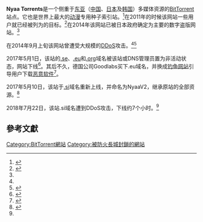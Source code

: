 {{noteTA|1=zh-cn:数字盗版;zh-tw:數位盜版;zh-hk:數碼盜版}}
{{Infobox website
|name           = Nyaa Torrents
|screenshot     = File:NyaaV2 torrents screenshot.png
|caption        = Nyaa Torrents V2主頁，截圖於2018年7月23日遭受DDoS攻击后<ref name="NyaaV2Down">{{cite web|url=https://twitter.com/NyaaV2/status/1021097726753243138|title=Nyaa (@NyaaV2) - Twitter|date=2018-07-22|accessdate=2018-07-23|dead-url=no}}</ref>。
|logo = https://favicon.yandex.net/favicon/nyaa.si
|url            = {{URL|https://www.nyaa.si}}
|type           = Torrents搜索引擎
|language       = 英文
|alexa          = 838 ({{as of|2019|11|27|alt=2019年11月}})<ref name="alexa">{{cite web |url= http://www.alexa.com/siteinfo/nyaa.si |title= nyaa.si Site Info |publisher= [[Alexa_Internet|Alexa Internet]] |accessdate= 2018-07-23 |archive-date= 2018-07-13 |archive-url= https://web.archive.org/web/20180713003625/https://www.alexa.com/siteinfo/nyaa.si |dead-url= no }}</ref>
|current_status = 在线
}}
'''Nyaa Torrents'''是一个侧重于[[东亚|东亚]]（[[中国|中国]]、[[日本|日本]]及[[韩国|韩国]]）多媒体资源的[[BitTorrent_(协议)|BitTorrent]]站点。它也是世界上最大的[[动漫|动漫]]专用种子索引站。<ref name=torrentfreak1>{{cite web|url=http://torrentfreak.com/anti-piracy-outfit-denies-ddosing-anime-sites-140904/|title=Anti-Piracy Outfit Denies DDoS'ing Anime Sites | TorrentFreak|publisher=torrentfreak.com|accessdate=2014-09-05|archive-date=2014-09-05|archive-url=https://web.archive.org/web/20140905144505/http://torrentfreak.com/anti-piracy-outfit-denies-ddosing-anime-sites-140904/|dead-url=no}}</ref>在2011年的时候该网站一些用户就已经被列为{{link-en|版权侵害|Copyright infringement}}的目标。<ref name="torrentfreak">{{cite web|url=http://torrentfreak.com/anime-distributor-launches-piracy-assault-sues-1337-bittorrent-users-110126/|title=Anime Distributor Launches Piracy Assault, Sues 1337 BitTorrent Users | TorrentFreak|publisher=torrentfreak.com|accessdate=2014-09-05|archive-date=2014-09-06|archive-url=https://web.archive.org/web/20140906021048/http://torrentfreak.com/anime-distributor-launches-piracy-assault-sues-1337-bittorrent-users-110126/|dead-url=no}}</ref>在2014年该网站已被日本政府确定为主要的数字盗版网站。<ref name=torrentfreak1/>

在2014年9月上旬该网站曾遭受大规模的[[阻斷服務攻擊|DDoS]]攻击。<ref name="torrentfreak1" /><ref name="idigitaltimes">{{cite web|url=http://www.idigitaltimes.com/nyaa-anime-torrents-still-down-file-sharing-site-has-been-offline-5-days-japanese-government-isn%E2%80%99t|title=Nyaa Anime Torrents Still Down: File-Sharing Site Has Been Offline For 5 Days, But Japanese Government Isn’t Likely The Culprit|publisher=idigitaltimes.com|accessdate=2014-09-05|deadurl=yes|archiveurl=https://web.archive.org/web/20140906022706/http://www.idigitaltimes.com/nyaa-anime-torrents-still-down-file-sharing-site-has-been-offline-5-days-japanese-government-isn%E2%80%99t|archivedate=2014-09-06}}</ref>

2017年5月1日，该站的[[.se|.se]]、[[.eu|.eu]]和[[.org|.org]]域名被该站或DNS管理员置为非活动状态，网站下线<ref name="Torrentfreak3">{{cite web |url=https://torrentfreak.com/anime-torrent-site-nyaa-goes-down-after-domain-name-deactivation-170502/ |title=Anime Torrent Site NYAA Goes Down After Domain Name Deactivation | TorrentFreak |publisher=torrentfreak.com |date=2017-05-02 |accessdate=2017-05-02 |language=en |archiveurl=https://web.archive.org/web/20170502163626/https://torrentfreak.com/anime-torrent-site-nyaa-goes-down-after-domain-name-deactivation-170502/ |archivedate=2017-05-02 |deadurl=no }}</ref>。其后不久，德国公司Goodlabs买下.eu域名，并换成[[钓鱼网站|钓鱼网站]]引导用户下载[[恶意软件|恶意软件]]<ref name="scam">{{cite web |url=https://torrentfreak.com/scammers-pick-up-nyaa-torrents-domain-name-170624/ |title=Scammers Pick Up NYAA Torrents Domain Name |date=2017-06-24 |website={{Link-en|TorrentFreak}} |publisher= |access-date=2020-09-17 |quote=Just a few weeks after the domain names of anime torrent site NYAA were deactivated, one of them is back in action. However, the domain no longer belongs to the old crew, but to scammers who are trying to lure irreproachable users into downloading harmful content. |archive-date=2019-07-14 |archive-url=https://web.archive.org/web/20190714224727/https://torrentfreak.com/scammers-pick-up-nyaa-torrents-domain-name-170624/ |dead-url=no }}</ref>。

2017年5月10日，该站于[[.si|.si]]域名重新上线，并命名为NyaaV2，继承原站的全部资源。<ref name="NyaaV2Up">{{cite web|url=https://steamcn.com/forum.php?mod=viewthread&tid=270303&page=1|title=Nyaa复活了|publisher=steamcn.com|date=2017-05-11|accessdate=2018-07-23|dead-url=yes|archive-url=https://web.archive.org/web/20180723003606/https://steamcn.com/forum.php?mod=viewthread&tid=270303&page=1|archive-date=2018-07-23}}</ref>

2018年7月22日，该站.si域名遭到DDoS攻击，下线约7个小时。<ref name="NyaaV2Down"/>

== 參考文獻 ==
{{reflist}}

{{BitTorrent}}

[[Category:BitTorrent網站|Category:BitTorrent網站]]
[[Category:被防火長城封鎖的網站|Category:被防火長城封鎖的網站]]